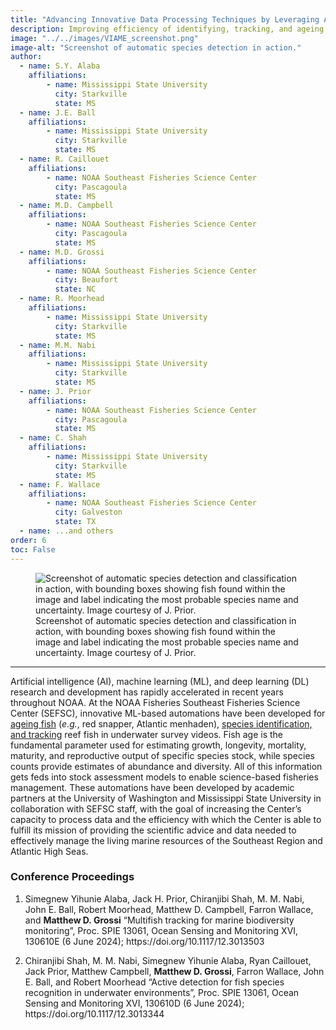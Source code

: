 ```yaml
---
title: "Advancing Innovative Data Processing Techniques by Leveraging AI and ML Technologies"
description: Improving efficiency of identifying, tracking, and ageing fish from video and imagery <br> 2023-present
image: "../../images/VIAME_screenshot.png"
image-alt: "Screenshot of automatic species detection in action."
author:
  - name: S.Y. Alaba
    affiliations:
        - name: Mississippi State University
          city: Starkville
          state: MS    
  - name: J.E. Ball
    affiliations:
        - name: Mississippi State University
          city: Starkville
          state: MS
  - name: R. Caillouet
    affiliations:
        - name: NOAA Southeast Fisheries Science Center
          city: Pascagoula
          state: MS
  - name: M.D. Campbell
    affiliations:
        - name: NOAA Southeast Fisheries Science Center
          city: Pascagoula
          state: MS
  - name: M.D. Grossi
    affiliations:
        - name: NOAA Southeast Fisheries Science Center
          city: Beaufort
          state: NC
  - name: R. Moorhead
    affiliations:
        - name: Mississippi State University
          city: Starkville
          state: MS
  - name: M.M. Nabi
    affiliations:
        - name: Mississippi State University
          city: Starkville
          state: MS  
  - name: J. Prior
    affiliations:
        - name: NOAA Southeast Fisheries Science Center
          city: Pascagoula
          state: MS
  - name: C. Shah
    affiliations:
        - name: Mississippi State University
          city: Starkville
          state: MS
  - name: F. Wallace
    affiliations:
        - name: NOAA Southeast Fisheries Science Center
          city: Galveston
          state: TX
  - name: ...and others
order: 6
toc: False
---
```


![Screenshot of automatic species detection and classification in action, with bounding boxes showing fish found within the image and label indicating the most probable species name and uncertainty. Image courtesy of J. Prior.](../../images/VIAME_screenshot.png){fig-alt="Screenshot of automatic species detection in action."}

***

Artificial intelligence (AI), machine learning (ML), and deep learning (DL) research and development has rapidly accelerated in recent years throughout NOAA. At the NOAA Fisheries Southeast Fisheries Science Center (SEFSC), innovative ML-based automations have been developed for [ageing fish](https://www.fisheries.noaa.gov/feature-story/scientists-identify-more-efficient-means-determine-age-fish-using-ai-and-near-infrared){target="_blank"} (*e.g.*, red snapper, Atlantic menhaden), [species identification, and tracking](https://www.fisheries.noaa.gov/feature-story/increasing-efficiency-video-surveys-artificial-intelligence){target="_blank"} reef fish in underwater survey videos. Fish age is the fundamental parameter used for estimating growth, longevity, mortality, maturity, and reproductive output of specific species stock, while species counts provide estimates of abundance and diversity. All of this information gets feds into stock assessment models to enable science-based fisheries management. These automations have been developed by academic partners at the University of Washington and Mississippi State University in collaboration with SEFSC staff, with the goal of increasing the Center's capacity to process data and the efficiency with which the Center is able to fulfill its mission of providing the scientific advice and data needed to effectively manage the living marine resources of the Southeast Region and Atlantic High Seas.

### Conference Proceedings

1. Simegnew Yihunie Alaba, Jack H. Prior, Chiranjibi Shah, M. M. Nabi, John E. Ball, Robert Moorhead, Matthew D. Campbell, Farron Wallace, and **Matthew D. Grossi** "Multifish tracking for marine biodiversity monitoring", Proc. SPIE 13061, Ocean Sensing and Monitoring XVI, 130610E (6 June 2024); https://doi.org/10.1117/12.3013503

2. Chiranjibi Shah, M. M. Nabi, Simegnew Yihunie Alaba, Ryan Caillouet, Jack Prior, Matthew Campbell, **Matthew D. Grossi**, Farron Wallace, John E. Ball, and Robert Moorhead "Active detection for fish species recognition in underwater environments", Proc. SPIE 13061, Ocean Sensing and Monitoring XVI, 130610D (6 June 2024); https://doi.org/10.1117/12.3013344